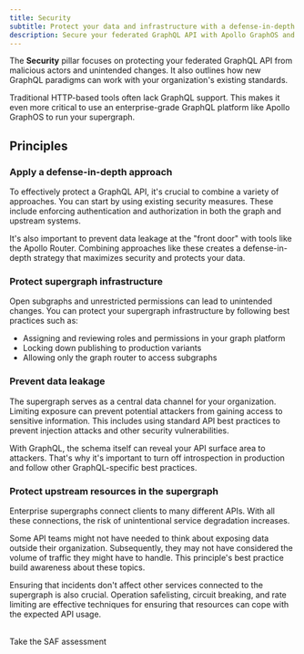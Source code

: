 ```yaml
---
title: Security
subtitle: Protect your data and infrastructure with a defense-in-depth approach
description: Secure your federated GraphQL API with Apollo GraphOS and a defense-in-depth approach. Prevent data leakage and protect upstream resources.
---
```



The **Security** pillar focuses on protecting your federated GraphQL API from malicious actors and unintended changes.
It also outlines how new GraphQL paradigms can work with your organization's existing standards.

Traditional HTTP-based tools often lack GraphQL support.
This makes it even more critical to use an enterprise-grade GraphQL platform like Apollo GraphOS to run your supergraph.

## Principles

### Apply a defense-in-depth approach

To effectively protect a GraphQL API, it's crucial to combine a variety of approaches.
You can start by using existing security measures.
These include enforcing authentication and authorization in both the graph and upstream systems.

It's also important to prevent data leakage at the "front door" with tools like the Apollo Router.
Combining approaches like these creates a defense-in-depth strategy that maximizes security and protects your data.

### Protect supergraph infrastructure

Open subgraphs and unrestricted permissions can lead to unintended changes.
You can protect your supergraph infrastructure by following best practices such as:

- Assigning and reviewing roles and permissions in your graph platform
- Locking down publishing to production variants
- Allowing only the graph router to access subgraphs

### Prevent data leakage

The supergraph serves as a central data channel for your organization.
Limiting exposure can prevent potential attackers from gaining access to sensitive information.
This includes using standard API best practices to prevent injection attacks and other security vulnerabilities.

With GraphQL, the schema itself can reveal your API surface area to attackers.
That's why it's important to turn off introspection in production and follow other GraphQL-specific best practices.

### Protect upstream resources in the supergraph

Enterprise supergraphs connect clients to many different APIs.
With all these connections, the risk of unintentional service degradation increases.

Some API teams might not have needed to think about exposing data outside their organization.
Subsequently, they may not have considered the volume of traffic they might have to handle.
This principle's best practice build awareness about these topics.

Ensuring that incidents don't affect other services connected to the supergraph is also crucial.
Operation safelisting, circuit breaking, and rate limiting are effective techniques for ensuring that resources can cope with the expected API usage.

<br />
<TrackableButton
  size="md"
  colorScheme="navy"
  href="https://saf.apollographql.com/"
  eventName="content_saf"
>
  Take the SAF assessment
</TrackableButton>
